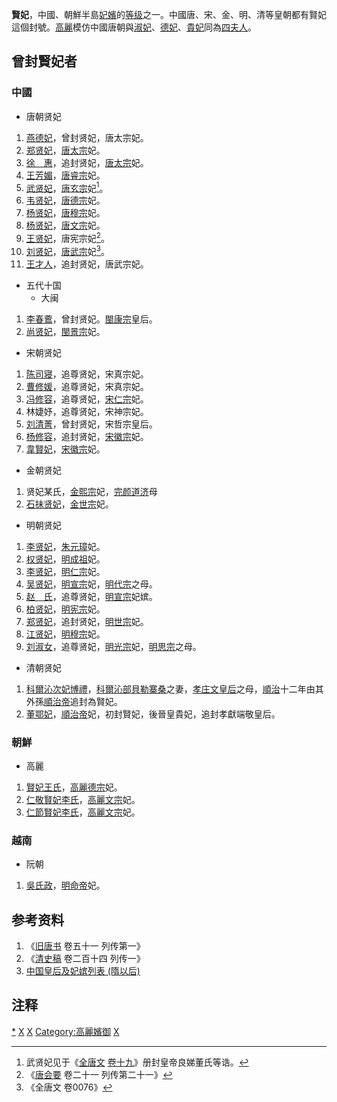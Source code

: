 '''賢妃'''，中國、朝鮮半島[[妃嬪|妃嬪]]的[[等级|等级]]之一。中國唐、宋、金、明、清等皇朝都有賢妃這個封號。[[高麗|高麗]]模仿中國唐朝與[[淑妃|淑妃]]、[[德妃|德妃]]、[[貴妃|貴妃]]同為[[四夫人|四夫人]]。

== 曾封賢妃者 ==
===中國===
*唐朝贤妃
#[[燕德妃|燕德妃]]，曾封贤妃，唐太宗妃。
#[[郑贤妃_(唐太宗)|郑贤妃]]，[[唐太宗|唐太宗]]妃。
#[[徐惠|徐　惠]]，追封贤妃，[[唐太宗|唐太宗]]妃。
#[[王芳媚|王芳媚]]，[[唐睿宗|唐睿宗]]妃。
#[[武贤妃|武贤妃]]，[[唐玄宗|唐玄宗]]妃<ref>武贤妃见于《[[全唐文|全唐文]] [[s:全唐文/卷0019|卷十九]]》册封皇帝良娣董氏等诰。</ref>。
#[[韋賢妃_(唐朝)|韦贤妃]]，[[唐德宗|唐德宗]]妃。
#[[杨贤妃_(唐穆宗)|杨贤妃]]，[[唐穆宗|唐穆宗]]妃。
#[[楊賢妃_(唐文宗)|杨贤妃]]，[[唐文宗|唐文宗]]妃。
#[[王贤妃_(唐宪宗)|王贤妃]]，唐宪宗妃<ref>《[[唐会要|唐会要]] 卷二十一 列传第二十一》</ref>。
#[[刘贤妃|刘贤妃]]，[[唐武宗|唐武宗]]妃<ref>《全唐文 卷0076》</ref>。
#[[王才人_(唐武宗)|王才人]]，追封贤妃，唐武宗妃。

*五代十国
**大闽
#[[李春鷰|李春鷰]]，曾封贤妃。[[閩康宗|閩康宗]]皇后。
#[[賢妃尚氏|尚贤妃]]，[[閩景宗|閩景宗]]妃。

*宋朝贤妃
#[[陈贤妃_(宋真宗)|陈司寝]]，追尊贤妃，宋真宗妃。
#[[曹贤妃|曹修媛]]，追尊贤妃，宋真宗妃。
#[[馮賢妃|冯修容]]，追尊贤妃，[[宋仁宗|宋仁宗]]妃。
#林婕妤，追尊贤妃，宋神宗妃。
#[[刘清菁|刘清菁]]，曾封贤妃，宋哲宗皇后。
#[[杨贤妃_(宋徽宗)|杨修容]]，追封贤妃，[[宋徽宗|宋徽宗]]妃。
#[[韦贤妃_(宋徽宗)|韋賢妃]]，[[宋徽宗|宋徽宗]]妃。

*金朝贤妃
#贤妃某氏，[[金熙宗|金熙宗]]妃，[[完颜道济|完颜道济]]母
#[[石抺贤妃|石抺贤妃]]，[[金世宗|金世宗]]妃。

*明朝贤妃
#[[李贤妃_(明太祖)|李贤妃]]，[[朱元璋|朱元璋]]妃。
#[[恭献贤妃|权贤妃]]，[[明成祖|明成祖]]妃。
#[[李贤妃_(明仁宗)|李贤妃]]，[[明仁宗|明仁宗]]妃。
#[[孝翼太后|吴贤妃]]，[[明宣宗|明宣宗]]妃，[[明代宗|明代宗]]之母。
#[[赵贤妃_(明宣宗)|赵　氏]]，追尊贤妃，[[明宣宗|明宣宗]]妃嫔。
#[[柏贤妃_(明宪宗)|柏贤妃]]，[[明宪宗|明宪宗]]妃。
#[[郑贤妃_(明世宗)|郑贤妃]]，追封贤妃，[[明世宗|明世宗]]妃。
#[[江贤妃|江贤妃]]，[[明穆宗|明穆宗]]妃。
#[[孝纯太后|刘淑女]]，追尊贤妃，[[明光宗|明光宗]]妃，[[明思宗|明思宗]]之母。
*清朝贤妃
#[[科爾沁次妃|科爾沁次妃博禮]]，[[科爾沁部|科爾沁部]][[貝勒|貝勒]][[寨桑_(人物)|寨桑]]之妻，[[孝庄文皇后|孝庄文皇后]]之母，[[順治|順治]]十二年由其外孫[[順治帝|順治帝]]追封為賢妃。
#[[孝獻端敬皇后|董鄂妃]]，[[順治帝|順治帝]]妃，初封賢妃，後晉皇貴妃，追封孝獻端敬皇后。

===朝鮮===
*高麗
#[[敬穆賢妃|賢妃王氏]]，[[高麗德宗|高麗德宗]]妃。
#[[仁敬賢妃李氏|仁敬賢妃李氏]]，[[高麗文宗|高麗文宗]]妃。
#[[仁節賢妃李氏|仁節賢妃李氏]]，[[高麗文宗|高麗文宗]]妃。
===越南===
*阮朝
#[[吳氏政|吳氏政]]，[[明命帝|明命帝]]妃。

== 参考资料 ==
{{wikisource|旧唐书/卷51}}
#《[[旧唐书|旧唐书]] 卷五十一 列传第一》
#《[[清史稿|清史稿]] 卷二百十四 列传一》
#[[中国皇后及妃嫔列表_(隋以后)|中国皇后及妃嫔列表 (隋以后)]]
== 注释 ==
{{Reflist|2}}

[[Category:賢妃|*]]
[[Category:中国妃的位号|X]]
[[Category:朝鮮妃的位號|X]]
[[Category:高麗嬪御|Category:高麗嬪御]]
[[Category:越南妃的位號|X]]